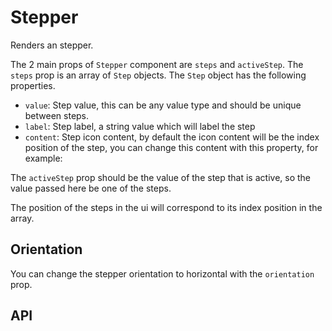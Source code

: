 

<Meta of={StepperStories} />

# Stepper

Renders an stepper.

<Canvas of={StepperStories.Primary} />

The 2 main props of `Stepper` component are `steps` and `activeStep`. The `steps` prop is an array of `Step` objects. The `Step` object has the following properties.

-   `value`: Step value, this can be any value type and should be unique between steps.
-   `label`: Step label, a string value which will label the step
-   `content`: Step icon content, by default the icon content will be the index position of the step, you can change this content with this property, for example:

<Canvas of={StepperStories.CustomIcons} />

The `activeStep` prop should be the value of the step that is active, so the value passed here be one of the steps.

The position of the steps in the ui will correspond to its index position in the array.

## Orientation

You can change the stepper orientation to horizontal with the `orientation` prop.

<Canvas of={StepperStories.Horizontal} />

## API

<ArgTypes of={StepperStories} />
